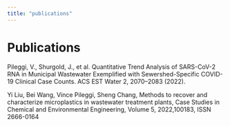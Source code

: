 ```yaml
---
title: "publications"
---
```


# Publications

Pileggi, V., Shurgold, J., et al. Quantitative Trend Analysis of SARS-CoV-2 RNA in Municipal Wastewater Exemplified with Sewershed-Specific COVID-19 Clinical Case Counts. ACS
EST Water 2, 2070–2083 (2022).

Yi Liu, Bei Wang, Vince Pileggi, Sheng Chang, Methods to recover and characterize microplastics in wastewater treatment plants, Case Studies in Chemical and Environmental
Engineering, Volume 5, 2022,100183, ISSN 2666-0164